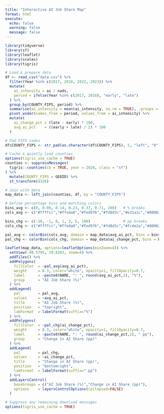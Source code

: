 ```yaml
---
title: "Interactive AI Job Share Map"
format: html
execute:
  echo: false
  warning: false
  message: false
---
```


```r
library(tidyverse)
library(sf)
library(leaflet)
library(scales)
library(tigris)
```

```r
# Load & prepare data
df <- read_csv("data.csv") %>%
  filter(Year %in% c(2017, 2018, 2022, 2023)) %>%
  mutate(
    ai_intensity = ai / nads,
    period = ifelse(Year %in% c(2017, 2018), "early", "late")
  ) %>%
  group_by(COUNTY_FIPS, period) %>%
  summarise(ai_intensity = mean(ai_intensity, na.rm = TRUE), .groups = "drop") %>%
  pivot_wider(names_from = period, values_from = ai_intensity) %>%
  mutate(
    ai_change_pct = (late - early) * 100,
    avg_ai_pct    = ((early + late) / 2) * 100
  )

# Pad FIPS codes
df$COUNTY_FIPS <- str_pad(as.character(df$COUNTY_FIPS), 5, "left", "0")

```

```r
# Cache & quietly load counties
options(tigris_use_cache = TRUE)
counties <- suppressMessages(
  tigris::counties(cb = TRUE, year = 2020, class = "sf")
) %>% 
  mutate(COUNTY_FIPS = GEOID) %>% 
  st_transform(4326)

# Join with data
map_data <- left_join(counties, df, by = "COUNTY_FIPS")

```

```r
# Define percentage bins and matching colors
bins_avg <- c(0, 0.06, 0.14, 0.23, 0.37, 0.71, 100)   # % breaks
cols_avg <- c("#ffffcc","#ffeda0","#fed976","#fd8d3c","#e31a1c","#800026")

bins_chg <- c(-10, -1, 0, 1, 2, 5, 100)               # pp breaks
cols_chg <- c("#ffffcc","#ffeda0","#fed976","#fd8d3c","#fc4e2a","#800026")

pal_avg <- colorBin(cols_avg, domain = map_data$avg_ai_pct, bins = bins_avg, na.color="gray90", right=FALSE)
pal_chg <- colorBin(cols_chg, domain = map_data$ai_change_pct, bins = bins_chg, na.color="gray90", right=FALSE)

```
```r
leaflet(map_data, options=leafletOptions(minZoom=4)) %>%
  setView(-98.5795, 39.8283, zoom=4) %>%
  addTiles() %>%
  addPolygons(
    fillColor  = ~pal_avg(avg_ai_pct),
    weight     = 0.3, color="white", opacity=1, fillOpacity=0.7,
    label      = ~paste0(NAME, ": ", round(avg_ai_pct,2), "%"),
    group      = "AI Job Share (%)"
  ) %>%
  addLegend(
    pal        = pal_avg, 
    values     = ~avg_ai_pct, 
    title      = "AI Job Share (%)", 
    position   = "topright",
    labFormat  = labelFormat(suffix="%")
  ) %>%
  addPolygons(
    fillColor  = ~pal_chg(ai_change_pct),
    weight     = 0.3, color="white", opacity=1, fillOpacity=0.7,
    label      = ~paste0(NAME, ": ", round(ai_change_pct,2), " pp"),
    group      = "Change in AI Share (pp)"
  ) %>%
  addLegend(
    pal        = pal_chg, 
    values     = ~ai_change_pct, 
    title      = "Change in AI Share (pp)", 
    position   = "bottomright",
    labFormat  = labelFormat(suffix=" pp")
  ) %>%
  addLayersControl(
    baseGroups = c("AI Job Share (%)","Change in AI Share (pp)"),
    options    = layersControlOptions(collapsed=FALSE)
  )

```

```r
# Suppress any remaining download messages
options(tigris_use_cache = TRUE)

```